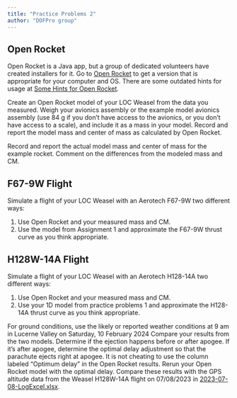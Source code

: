 ```yaml
---
title: "Practice Problems 2"
author: "DOFPro group"
---
```


## Open Rocket

Open Rocket is a Java app, but a group of dedicated volunteers have created installers for it. Go to [Open Rocket](https://openrocket.info/) to get a version that is appropriate for your computer and OS. There are some outdated hints for usage at [Some Hints for Open Rocket](https://pages.hmc.edu/spjut/AdvRoc/PDF/OpenRocketHints.pdf).

Create an Open Rocket model of your LOC Weasel from the data you measured. Weigh your avionics assembly or the example model avionics assembly (use 84 g if you don't have access to the avionics, or you don't have access to a scale), and include it as a mass in your model. Record and report the model mass and center of mass as calculated by Open Rocket.

Record and report the actual model mass and center of mass for the example rocket. Comment on the differences from the modeled mass and CM.

## F67-9W Flight

Simulate a flight of your LOC Weasel with an Aerotech F67-9W two different ways:

1. Use Open Rocket and your measured mass and CM.
2. Use the model from Assignment 1 and approximate the F67-9W thrust curve as you think appropriate.

## H128W-14A Flight

Simulate a flight of your LOC Weasel with an Aerotech H128-14A two different ways:

1. Use Open Rocket and your measured mass and CM.
2. Use your 1D model from practice problems 1 and approximate the H128-14A thrust curve as you think appropriate.

For ground conditions, use the likely or reported weather conditions at 9 am in Lucerne Valley on Saturday, 10 February 2024 Compare your results from the two models. Determine if the ejection happens before or after apogee. If it's after apogee, determine the optimal delay adjustment so that the parachute ejects right at apogee. It is not cheating to use the column labeled “Optimum delay” in the Open Rocket results. Rerun your Open Rocket model with the optimal delay. Compare these results with the GPS altitude data from the Weasel H128W-14A flight on 07/08/2023 in [2023-07-08-LogExcel.xlsx](https://pages.hmc.edu/spjut/AdvRoc/FlightData/Weasel/2023-07-08-LogExcel.xlsx).